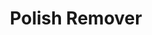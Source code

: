 ---
title: "Polish Remover"
subtitle: ""
creator: ""
categories: ["bath"]
featuredImage: "../src/assets/images/item/bath/DSC03134.png"
views: ["../src/assets/images/item/bath/DSC03134.png","../src/assets/images/item/bath/DSC03135.png"]
nextItem: []
---